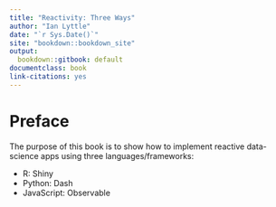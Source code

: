 ```yaml
---
title: "Reactivity: Three Ways"
author: "Ian Lyttle"
date: "`r Sys.Date()`"
site: "bookdown::bookdown_site"
output:
  bookdown::gitbook: default
documentclass: book
link-citations: yes
---
```


# Preface {.unnumbered}

The purpose of this book is to show how to implement reactive data-science apps using three languages/frameworks:

-   R: Shiny
-   Python: Dash
-   JavaScript: Observable

